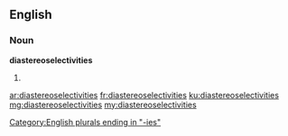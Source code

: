 ==English==

===Noun===
'''diastereoselectivities'''

# {{plural of|diastereoselectivity}}

[[Category:English plurals ending in "-ies"]]

[[ar:diastereoselectivities]]
[[fr:diastereoselectivities]]
[[ku:diastereoselectivities]]
[[mg:diastereoselectivities]]
[[my:diastereoselectivities]]